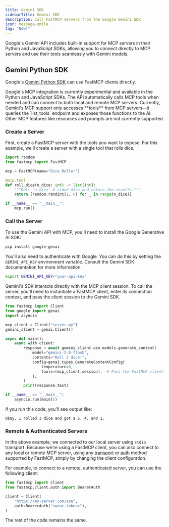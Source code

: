 ```yaml
---
title: Gemini SDK
sidebarTitle: Gemini SDK
description: Call FastMCP servers from the Google Gemini SDK
icon: message-smile
tag: "New!"
---
```



Google's Gemini API includes built-in support for MCP servers in their Python and JavaScript SDKs, allowing you to connect directly to MCP servers and use their tools seamlessly with Gemini models.

## Gemini Python SDK

Google's [Gemini Python SDK](https://ai.google.dev/gemini-api/docs) can use FastMCP clients directly.

<Note>
Google's MCP integration is currently experimental and available in the Python and JavaScript SDKs. The API automatically calls MCP tools when needed and can connect to both local and remote MCP servers.
</Note>

<Tip>
Currently, Gemini's MCP support only accesses **tools** from MCP servers—it queries the `list_tools` endpoint and exposes those functions to the AI. Other MCP features like resources and prompts are not currently supported.
</Tip>

### Create a Server

First, create a FastMCP server with the tools you want to expose. For this example, we'll create a server with a single tool that rolls dice.

```python server.py
import random
from fastmcp import FastMCP

mcp = FastMCP(name="Dice Roller")

@mcp.tool
def roll_dice(n_dice: int) -> list[int]:
    """Roll `n_dice` 6-sided dice and return the results."""
    return [random.randint(1, 6) for _ in range(n_dice)]

if __name__ == "__main__":
    mcp.run()
```

### Call the Server


To use the Gemini API with MCP, you'll need to install the Google Generative AI SDK:

```bash
pip install google-genai
```

You'll also need to authenticate with Google. You can do this by setting the `GEMINI_API_KEY` environment variable. Consult the Gemini SDK documentation for more information.

```bash
export GEMINI_API_KEY="your-api-key"
```

Gemini's SDK interacts directly with the MCP client session. To call the server, you'll need to instantiate a FastMCP client, enter its connection context, and pass the client session to the Gemini SDK.

```python {5, 9, 15}
from fastmcp import Client
from google import genai
import asyncio

mcp_client = Client("server.py")
gemini_client = genai.Client()

async def main():    
    async with client:
        response = await gemini_client.aio.models.generate_content(
            model="gemini-2.0-flash",
            contents="Roll 3 dice!",
            config=genai.types.GenerateContentConfig(
                temperature=0,
                tools=[mcp_client.session],  # Pass the FastMCP client session
            ),
        )
        print(response.text)

if __name__ == "__main__":
    asyncio.run(main())
```

If you run this code, you'll see output like:

```text
Okay, I rolled 3 dice and got a 5, 4, and 1.
```

### Remote & Authenticated Servers

In the above example, we connected to our local server using `stdio` transport. Because we're using a FastMCP client, you can also connect to any local or remote MCP server, using any [transport](/clients/transports) or [auth](/clients/auth) method supported by FastMCP, simply by changing the client configuration.

For example, to connect to a remote, authenticated server, you can use the following client:

```python
from fastmcp import Client
from fastmcp.client.auth import BearerAuth

client = Client(
    "https://my-server.com/sse",
    auth=BearerAuth("<your-token>"),
)
```

The rest of the code remains the same.


